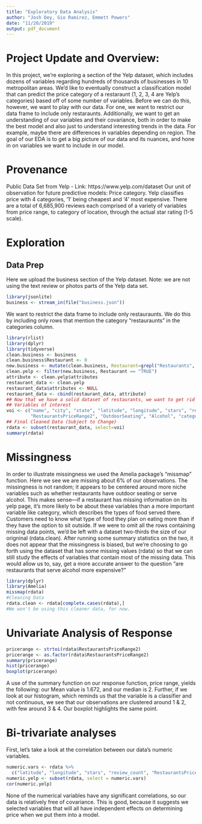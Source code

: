 ```yaml
---
title: "Exploratory Data Analysis"
author: "Josh Dey, Gio Ramirez, Emmett Powers"
date: "11/20/2019"
output: pdf_document
---
```


# Project Update and Overview: 

In this project, we're exploring a section of the Yelp dataset, which includes dozens of variables regarding hundreds of thousands of businesses in 10 metropolitan areas. We'd like to eventually construct a classification model that can predict the price category of a restaraunt (1, 2, 3, 4 are Yelp's categories) based off of some number of variables. Before we can do this, however, we want to play with our data. For one, we want to restrict our data frame to include only restaraunts. Additionally, we want to get an understanding of our variables and their covariance, both in order to make the best model and also just to understand interesting trends in the data. For example, maybe there are differences in variables depending on region. The goal of our EDA is to get a big picture of our data and its nuances, and hone in on variables we want to include in our model. 

# Provenance
Public Data Set from Yelp - Link: https://www.yelp.com/dataset
Our unit of observation for future predictive models: Price category. Yelp classifies price with 4 categories, '1' being cheapest and '4' most expensive.
There are a total of 6,685,900 reviews each comprised of a variety of variables from price range, to category of location, through the actual star rating (1-5 scale).

# Exploration

## Data Prep
Here we upload the business section of the Yelp dataset. 
Note: we are not using the text review or photos parts of the Yelp data set.

```r
library(jsonlite)
business <- stream_in(file("business.json"))
```

We want to restrict the data frame to include only restauraunts. We do this by including only rows that mention the category "restauraunts" in the categories column. 
```r
library(rlist)
library(dplyr)
library(tidyverse)
clean.business <- business
clean.business$Restaurant <- 0 
new.business <- mutate(clean.business, Restaurant=grepl("Restaurants", clean.business$categories))
clean.yelp <- filter(new.business, Restaurant == "TRUE")
attribute <- clean.yelp$attributes
restaurant_data <- clean.yelp
restaurant_data$attributes <- NULL
restaurant_data <- cbind(restaurant_data, attribute)
## Now that we have a solid dataset of restaurants, we want to get rid of variables that we don't care to examine or ## that mostly contain N/As. 
## Variables of interest
voi <- c("name", "city", "state", "latitude", "longitude", "stars", "review_count", "RestaurantsTakeOut", 
         "RestaurantsPriceRange2", "OutdoorSeating", "Alcohol", "categories")
## Final Cleaned Data (Subject to Change)
rdata <- subset(restaurant_data, select=voi)
summary(rdata)
```

# Missingness
In order to illustrate missingness we used the Amelia package's "missmap" function. Here we see we are missing about 6% of our observations. The missingness is not random; it appears to be centered around more niche variables such as whether restaurants have outdoor seating or serve alcohol. This makes sense—if a restaurant has missing information on its yelp page, it's more likely to be about these variables than a more important variable like category, which describes the types of food served there. Customers need to know what type of food they plan on eating more than if they have the option to sit outside. If we were to omit all the rows containing missing data points, we'd be left with a dataset two-thirds the size of our origninal (rdata.clean). After running some summary statistics on the two, it does not appear that the missingness is biased, but we're choosing to go forth using the dataset that has some missing values (rdata) so that we can still study the effects of variables that contain most of the missing data. This would allow us to, say, get a more accurate answer to the question "are restaurants that serve alcohol more expensive?"
```r
library(dplyr)
library(Amelia)
missmap(rdata)
#Cleaning Data
rdata.clean <- rdata[complete.cases(rdata),]
#We won't be using this cleaner data, for now. 
```

# Univariate Analysis of Response
```r
pricerange <- strtoi(rdata$RestaurantsPriceRange2)
pricerange <- as.factor(rdata$RestaurantsPriceRange2)
summary(pricerange)
hist(pricerange)
boxplot(pricerange)
```
A use of the summary function on our response function, price range, yields the following: our Mean value is 1.672, and our median is 2. Further, if we look at our histogram, which reminds us that the variable is a classifier and not continuous, we see that our observations are clustered around 1 & 2, with few around 3 & 4. Our boxplot highlights the same point. 

# Bi-trivariate analyses

First, let's take a look at the correlation between our data's numeric variables.  
```r
numeric.vars <- rdata %>% 
  c("latitude", "longitude", "stars", "review_count", "RestaurantsPriceRange2")
numeric.yelp <- subset(rdata, select = numeric.vars)
cor(numeric.yelp)
```
None of the numerical variables have any significant correlations, so our data is relatively free of covariance. This is good, because it suggests we selected variables that will all have independent effects on determining price when we put them into a model. 

```r

```


